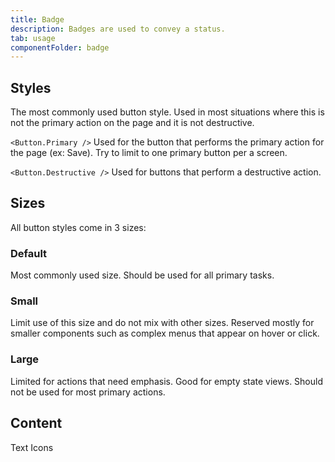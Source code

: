 ```yaml
---
title: Badge
description: Badges are used to convey a status.
tab: usage
componentFolder: badge
---
```



## Styles

The most commonly used button style. Used in most situations where this is not the primary action on the page and it is not destructive.

`<Button.Primary />`
Used for the button that performs the primary action for the page (ex: Save). Try to limit to one primary button per a screen.

`<Button.Destructive />`
Used for buttons that perform a destructive action.

## Sizes
All button styles come in 3 sizes:

### Default
Most commonly used size. Should be used for all primary tasks.
### Small
Limit use of this size and do not mix with other sizes. Reserved mostly for smaller components such as complex menus that appear on hover or click.
### Large
Limited for actions that need emphasis. Good for empty state views. Should not be used for most primary actions.

## Content
Text
Icons
